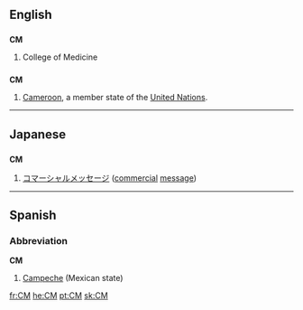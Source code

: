 {{see|cm|Cm}}
==English==

==={{initialism}}===
'''CM'''

# College of Medicine

==={{abbreviation}}===
'''CM'''
# [[Cameroon]], a member state of the [[United Nations]].
----

==Japanese==

==={{initialism}}===
'''CM'''

# [[コマーシャルメッセージ]] ([[commercial]] [[message]])

----

==Spanish==

===Abbreviation===
'''CM'''

# [[Campeche]] (Mexican state)

[[fr:CM]]
[[he:CM]]
[[pt:CM]]
[[sk:CM]]